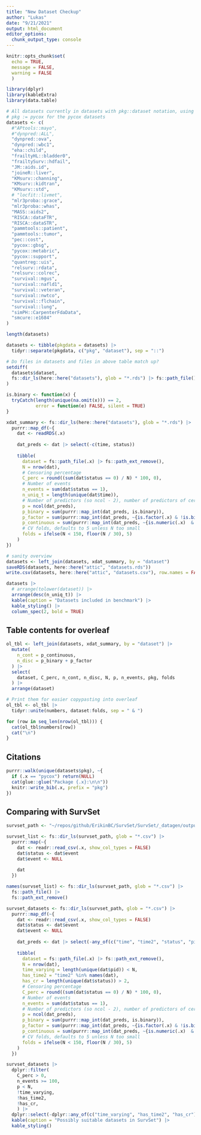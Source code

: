 ```yaml
---
title: "New Dataset Checkup"
author: "Lukas"
date: "9/21/2021"
output: html_document
editor_options: 
  chunk_output_type: console
---
```


```r
knitr::opts_chunk$set(
  echo = TRUE,
  message = FALSE,
  warning = FALSE
  )
```

```r
library(dplyr)
library(kableExtra)
library(data.table)

# All datasets currently in datasets with pkg::dataset notation, using
# pkg := pycox for the pycox datasets
datasets <- c(
  #"APtools::mayo",
  #"dynpred::ALL",
  "dynpred::ova",
  "dynpred::wbc1",
  "eha::child", 
  "frailtyHL::bladder0",
  "frailtySurv::hdfail", 
  "JM::aids.id", 
  "joineR::liver", 
  "KMsurv::channing",
  "KMsurv::kidtran",
  "KMsurv::std", 
  # "locfit::livmet",
  "mlr3proba::grace",
  "mlr3proba::whas",
  "MASS::aids2",
  "RISCA::dataFTR", 
  "RISCA::dataSTR", 
  "pammtools::patient",
  "pammtools::tumor",
  "pec::cost", 
  "pycox::gbsg",
  "pycox::metabric",
  "pycox::support",
  "quantreg::uis", 
  "relsurv::rdata", 
  "relsurv::colrec", 
  "survival::mgus",
  "survival::nafld1",
  "survival::veteran",
  "survival::nwtco",
  "survival::flchain",
  "survival::lung",
  "simPH::CarpenterFdaData", 
  "smcure::e1684"
)

length(datasets)

datasets <- tibble(pkgdata = datasets) |>
  tidyr::separate(pkgdata, c("pkg", "dataset"), sep = "::")

# Do files in datasets and files in above table match up?
setdiff(
  datasets$dataset,
  fs::dir_ls(here::here("datasets"), glob = "*.rds") |> fs::path_file() |> fs::path_ext_remove()
)

is.binary <- function(x) {
  tryCatch(length(unique(na.omit(x))) == 2,
           error = function(e) FALSE, silent = TRUE)
}

xdat_summary <- fs::dir_ls(here::here("datasets"), glob = "*.rds") |>
  purrr::map_df(~{
    dat <- readRDS(.x)
    
    dat_preds <- dat |> select(-c(time, status))
    
    tibble(
      dataset = fs::path_file(.x) |> fs::path_ext_remove(),
      N = nrow(dat),
      # Censoring percentage
      C_perc = round((sum(dat$status == 0) / N) * 100, 0),
      # Number of events
      n_events = sum(dat$status == 1),
      n_uniq_t = length(unique(dat$time)),
      # Number of predictors (so ncol - 2), number of predictors of certain types
      p = ncol(dat_preds),
      p_binary = sum(purrr::map_int(dat_preds, is.binary)),
      p_factor = sum(purrr::map_int(dat_preds, ~{is.factor(.x) & !is.binary(.x)})),
      p_continuous = sum(purrr::map_int(dat_preds, ~{is.numeric(.x)  & !is.binary(.x)})),
      # CV folds, defaults to 5 unless N too small
      folds = ifelse(N < 150, floor(N / 30), 5)
    )
})

# sanity overview
datasets <- left_join(datasets, xdat_summary, by = "dataset") 
saveRDS(datasets, here::here("attic", "datasets.rds"))
write.csv(datasets, here::here("attic", "datasets.csv"), row.names = FALSE)

datasets |>
  # arrange(tolower(dataset)) |>
  arrange(desc(n_uniq_t)) |>
  kable(caption = "Datasets included in benchmark") |>
  kable_styling() |>
  column_spec(2, bold = TRUE)
```


## Table contents for overleaf

```r
ol_tbl <- left_join(datasets, xdat_summary, by = "dataset") |>
  mutate(
    n_cont = p_continuous,
    n_disc = p_binary + p_factor
  ) |>
  select(
    dataset, C_perc, n_cont, n_disc, N, p, n_events, pkg, folds
  ) |>
  arrange(dataset)

# Print them for easier copypasting into overleaf
ol_tbl <- ol_tbl |>
  tidyr::unite(numbers, dataset:folds, sep = " & ")

for (row in seq_len(nrow(ol_tbl))) {
  cat(ol_tbl$numbers[row])
  cat("\n")
}
```

## Citations

```r
purrr::walk(unique(datasets$pkg), ~{
  if (.x == "pycox") return(NULL)
  cat(glue::glue("Package {.x}:\n\n"))
  knitr::write_bib(.x, prefix = "pkg")
})
```

## Comparing with SurvSet

```r
survset_path <- "~/repos/github/ErikinBC/SurvSet/SurvSet/_datagen/output/"

survset_list <- fs::dir_ls(survset_path, glob = "*.csv") |>
  purrr::map(~{
    dat <- readr::read_csv(.x, show_col_types = FALSE)
    dat$status <- dat$event
    dat$event <- NULL
    
    dat
  })

names(survset_list) <- fs::dir_ls(survset_path, glob = "*.csv") |>
  fs::path_file() |>
  fs::path_ext_remove()

survset_datasets <- fs::dir_ls(survset_path, glob = "*.csv") |>
  purrr::map_df(~{
    dat <- readr::read_csv(.x, show_col_types = FALSE)
    dat$status <- dat$event
    dat$event <- NULL
    
    dat_preds <- dat |> select(-any_of(c("time", "time2", "status", "pid")))
    
    tibble(
      dataset = fs::path_file(.x) |> fs::path_ext_remove(),
      N = nrow(dat),
      time_varying = length(unique(dat$pid)) < N,
      has_time2 = "time2" %in% names(dat),
      has_cr = length(unique(dat$status)) > 2,
      # Censoring percentage
      C_perc = round((sum(dat$status == 0) / N) * 100, 0),
      # Number of events
      n_events = sum(dat$status == 1),
      # Number of predictors (so ncol - 2), number of predictors of certain types
      p = ncol(dat_preds),
      p_binary = sum(purrr::map_int(dat_preds, is.binary)),
      p_factor = sum(purrr::map_int(dat_preds, ~{is.factor(.x) & !is.binary(.x)})),
      p_continuous = sum(purrr::map_int(dat_preds, ~{is.numeric(.x)  & !is.binary(.x)})),
      # CV folds, defaults to 5 unless N too small
      folds = ifelse(N < 150, floor(N / 30), 5)
    )
  })

survset_datasets |>
  dplyr::filter(
    C_perc > 0, 
    n_events >= 100, 
    p < N,
    !time_varying,
    !has_time2,
    !has_cr,
    ) |> 
  dplyr::select(-dplyr::any_of(c("time_varying", "has_time2", "has_cr"))) |>
  kable(caption = "Possibly suitable datasets in SurvSet") |>
  kable_styling()
```

